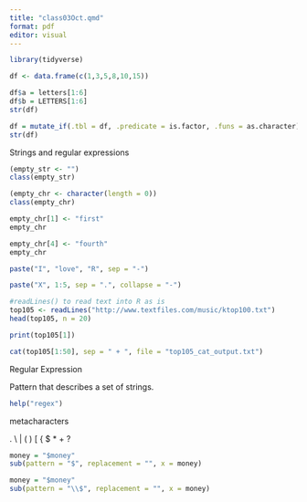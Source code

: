 ```yaml
---
title: "class03Oct.qmd"
format: pdf
editor: visual
---
```


```r
library(tidyverse)
```

```r
df <- data.frame(c(1,3,5,8,10,15))

df$a = letters[1:6]
df$b = LETTERS[1:6]
str(df)
```

```r
df = mutate_if(.tbl = df, .predicate = is.factor, .funs = as.character)
str(df)
```

Strings and regular expressions



```r
(empty_str <- "")
class(empty_str)
```

```r
(empty_chr <- character(length = 0))
class(empty_chr)
```

```r
empty_chr[1] <- "first"
empty_chr
```

```r
empty_chr[4] <- "fourth"
empty_chr
```

```r
paste("I", "love", "R", sep = "-")
```

```r
paste("X", 1:5, sep = ".", collapse = "-")
```

```r
#readLines() to read text into R as is 
top105 <- readLines("http://www.textfiles.com/music/ktop100.txt")
head(top105, n = 20)
```

```r
print(top105[1])
```

```r
cat(top105[1:50], sep = " + ", file = "top105_cat_output.txt")
```

Regular Expression

Pattern that describes a set of strings.

```r
help("regex")
```

metacharacters

. \\ \| ( ) \[ { \$ \* + ?

```r
money = "$money"
sub(pattern = "$", replacement = "", x = money)
```

```r
money = "$money"
sub(pattern = "\\$", replacement = "", x = money)
```
